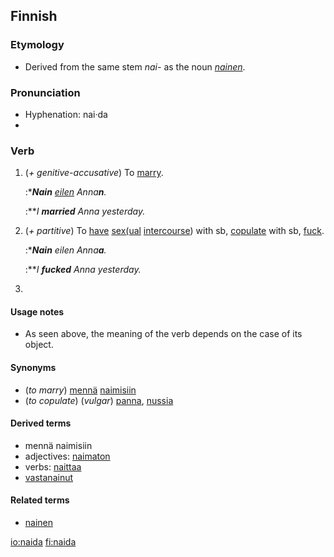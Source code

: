 ==Finnish==
{{Finnish index|na}}

===Etymology===
*Derived from the same stem ''nai-'' as the noun ''[[nainen]]''.

===Pronunciation===
*Hyphenation: nai·da
*{{IPA|lang=fi|[ˈnɑidɑ(ʔ)]}}

===Verb===
{{fi-verb|nai|type=18}}
# {{transitive}} (''+ genitive-accusative'') To [[marry]].
#:*'''''Nain''' [[eilen]] Anna'''n'''.''
#:**''I '''married''' Anna yesterday.''
# {{context|transitive|vulgar|lang=fi}} (''+ partitive'') To [[have]] [[sex]][[sexual|(ual]] [[intercourse]]) with sb, [[copulate]] with sb, [[fuck]].
#:*'''''Nain''' eilen Anna'''a'''.''
#:**''I '''fucked''' Anna yesterday.''
# {{fi-impersonal indicative connegative of|naida}}

====Usage notes====
*As seen above, the meaning of the verb depends on the case of its object.

====Synonyms====
*(''to marry'') [[mennä]] [[naiminen|naimisiin]]
*(''to copulate'') (''vulgar'') [[panna]], [[nussia]]

====Derived terms====
*mennä naimisiin
*adjectives: [[naimaton]]
*verbs: [[naittaa]]
*[[vastanainut]]

====Related terms====
*[[nainen]]

[[io:naida]]
[[fi:naida]]